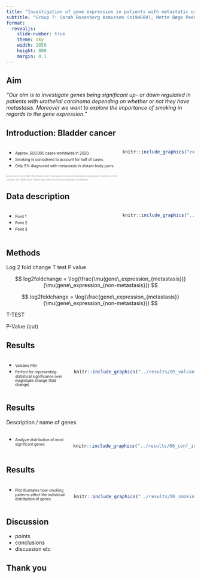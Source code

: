 ```yaml
---
title: "Investigation of gene expression in patients with metastatic urothelial carcinoma"
subtitle: "Group 7: Sarah Rosenberg Asmussen (s194689),	Mette Bøge Pedersen (s194679),	Caroline Amalie Bastholm Jensen (s213427), Jaime Noguera Piera (s233773), Yassine Turki (s231735)"
format:
  revealjs: 
    slide-number: true
    theme: sky
    width: 2050
    height: 800
    margin: 0.1
---
```


## Aim

<p style="text-align: center;">

*"Our aim is to investigate genes being significant up- or down regulated in patients with urothelial carcinoma depending on whether or not they have metastasis. Moreover we want to explore the importance of smoking in regards to the gene expression."*

</p>

## Introduction:    Bladder cancer

::: columns
::: {.column width="60%"}
-   [Approx. 500,000 cases worldwide in 2020.]{style="font-size: 0.7em;"}
-   [Smoking is considered to account for half of cases.]{style="font-size: 0.7em;"}
-   [Only 5% diagnosed with metastasis in distant body parts. ]{style="font-size: 0.7em;"}
:::

::: {.column width="40%"}
```r
knitr::include_graphics("external_figures/bladder_cancer.png")
```
:::
:::

<!-- References -->

::: {.absolute bottom="0;" style="font-size: 0.3em; color: grey;"}
American Cancer Society. 2023. "What Is Bladder Cancer?" https://www.cancer.org/cancer/types/bladder-cancer/about/what-is-bladder-cancer.html.

Cancer.Net. 2023. "Bladder Cancer: Statistics" https://www.cancer.net/cancer-types/bladder-cancer/statistics
:::

## Data description

::: columns
::: {.column width="60%"}
-   [Point 1]{style="font-size: 0.7em;"}
-   [Point 2]{style="font-size: 0.7em;"}
-   [Point 3 ]{style="font-size: 0.7em;"}
:::

::: {.column width="40%"}
```r
knitr::include_graphics("../results/04_table_data.png")
```
:::
:::

## Methods

Log 2 fold change T test P value

$$
log2foldchange = \log(\frac{\mu(gene\_expression_{metastasis})}{\mu(gene\_expression_{non-metastasis}})
$$

$$
log2foldchange = \log(\frac{gene\_expression_{metastasis}}{\mu(gene\_expression_{non-metastasis}})
$$

T-TEST

P-Value (cut)

## Results

::: columns
::: {.column width="40%"}
-   [Volcano Plot]{style="font-size: 0.7em;"}
-   [Perfect for representing statistical significance over magnitude change (fold change)]{style="font-size: 0.7em;"}

:::

::: {.column width="60%" style="margin-top: 20px;"}
```r
knitr::include_graphics("../results/05_volcano_plot.png")
```
:::
:::



## Results

Description / name of genes

::: columns
::: {.column width="40%"}
-   [Analyze distribution of most significant genes]{style="font-size: 0.7em;"}
:::

::: {.column width="60%" style="margin-top: 20px;"}
```r
knitr::include_graphics("../results/06_conf_int_plot.png")
```
:::
:::


## Results

::: columns
::: {.column width="40%"}
-   [Plot illustrates how smoking patterns affect the individual distribution of genes]{style="font-size: 0.7em;"}
:::

::: {.column width="60%" style="margin-top: 20px;"}
```r
knitr::include_graphics("../results/06_smoking_plot.png")
```
:::
:::


## Discussion

-   points 
-   conclusions
-   discussion etc

## Thank you